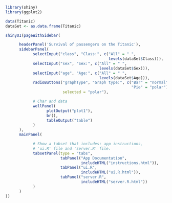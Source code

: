 
```r
library(shiny)
library(ggplot2)

data(Titanic)
dataSet <- as.data.frame(Titanic)

shinyUI(pageWithSidebar(

      headerPanel('Survival of passengers on the Titanic'),
      sidebarPanel(
            selectInput("class", "Class:", c("All" = " ",
                                             levels(dataSet$Class))),
            selectInput("sex", "Sex:", c("All" = " ",
                                         levels(dataSet$Sex))),
            selectInput("age", "Age:", c("All" = " ",
                                         levels(dataSet$Age))),
            radioButtons("graphType", "Graph type:", c("Bar" = "normal",
                                                       "Pie" = "polar"),
                         selected = "polar"),

            # Char and data
            wellPanel(
                  plotOutput("plot1"),
                  br(),
                  tableOutput("table")
            )
      ),
      mainPanel(

            # Show a tabset that includes: app instructions,
            # 'ui.R' file and 'server.R' file.
            tabsetPanel(type = "tabs",
                        tabPanel("App Documentation",
                                 includeHTML("instructions.html")),
                        tabPanel("ui.R",
                                 includeHTML("ui.R.html")),
                        tabPanel("server.R",
                                 includeHTML("server.R.html"))
            )
      )
))
```
